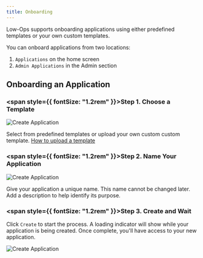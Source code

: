 ```yaml
---
title: Onboarding
---
```


Low-Ops supports onboarding applications using either predefined templates or your own custom templates.

You can onboard applications from two locations:

1. `Applications` on the home screen
2. `Admin Applications` in the Admin section

## Onboarding an Application

### <span style={{ fontSize: "1.2rem" }}>**Step 1.** Choose a Template</span>

<img src="/img/create-app-1.png" alt="Create Application" className="image" />

Select from predefined templates or upload your own custom custom template.
<a href="/docs/administration/app-templates">How to upload a template</a>

### <span style={{ fontSize: "1.2rem" }}>**Step 2.** Name Your Application</span>

<img src="/img/create-app-2.png" alt="Create Application" className="image" />

Give your application a unique name. This name cannot be changed later. Add a description to help identify its purpose.

### <span style={{ fontSize: "1.2rem" }}>**Step 3.** Create and Wait</span>

Click `Create` to start the process. A loading indicator will show while your application is being created. Once
complete, you'll have access to your new application.

<img src="/img/create-app-3.png" alt="Create Application" className="image" />
